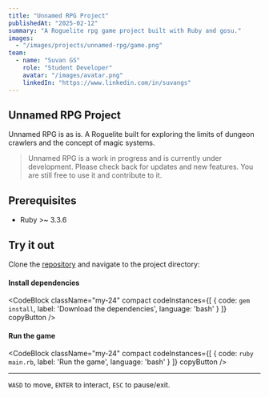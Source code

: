 ```yaml
---
title: "Unnamed RPG Project"
publishedAt: "2025-02-12"
summary: "A Roguelite rpg game project built with Ruby and gosu."
images:
  - "/images/projects/unnamed-rpg/game.png"
team:
  - name: "Suvan GS"
    role: "Student Developer"
    avatar: "/images/avatar.png"
    linkedIn: "https://www.linkedin.com/in/suvangs"
---
```


## Unnamed RPG Project

Unnamed RPG is as is. A Roguelite built for exploring the limits of dungeon crawlers and the concept of magic systems.

> Unnamed RPG is a work in progress and is currently under development. Please check back for updates and new features.
> You are still free to use it and contribute to it.

## Prerequisites

- <InlineCode>Ruby >~ 3.3.6</InlineCode>

## Try it out

Clone the [repository](https://github.com/greeenboi/unnamed-rpg.git) and navigate to the project directory:

#### Install dependencies

<CodeBlock
  className="my-24"
  compact
  codeInstances={[
    {
      code: `gem install`,
      label: 'Download the dependencies',
      language: 'bash'
    }
  ]}
  copyButton
/>

#### Run the game

<CodeBlock
  className="my-24"
  compact
  codeInstances={[
    {
      code: `ruby main.rb`,
      label: 'Run the game',
      language: 'bash'
    }
  ]}
  copyButton
/>

---

`WASD` to move, `ENTER` to interact, `ESC` to pause/exit.